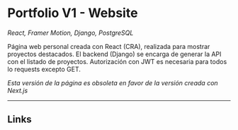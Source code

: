 # Portfolio V1 - Website

_React, Framer Motion, Django, PostgreSQL_

<HeaderImage
  src="https://github.com/Jaycedam/portfolio-mdx/raw/main/projects/portfolio-v1/preview.webp"
  alt="header image"
/>

Página web personal creada con React (CRA), realizada para mostrar proyectos destacados. El backend (Django) se encarga de generar la API con el listado de proyectos. Autorización con JWT es necesaria para todos lo requests excepto GET.

_Esta versión de la página es obsoleta en favor de la versión creada con Next.js_

---

## Links

<div className="flex gap-4">
  <LinkButton
    title="GitHub - Frontend"
    href="https://github.com/Jaycedam/portfolio-frontend"
  />
  <LinkButton
    title="GitHub - Backend"
    href="https://github.com/Jaycedam/portfolio-backend-django"
  />
  <LinkButton
    title="Live version"
    href="https://portfolio-frontend-eight-sable.vercel.app/"
  />
  <LinkButton
    title="Django API Server"
    href="https://portfolio-backend-django.vercel.app/api"
  />
</div>
